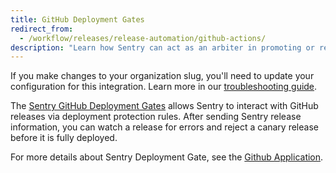 ```yaml
---
title: GitHub Deployment Gates
redirect_from:
  - /workflow/releases/release-automation/github-actions/
description: "Learn how Sentry can act as an arbiter in promoting or rejecting canary releases in your deployment pipelines."
---
```


<Alert level="warning">

If you make changes to your organization slug, you'll need to update your configuration for this integration. Learn more in our [troubleshooting guide](/product/integrations/troubleshooting).

</Alert>

The [Sentry GitHub Deployment Gates](https://github.com/apps/sentry-deployment-gate) allows Sentry to interact with GitHub releases via deployment protection rules. After sending Sentry release information, you can watch a release for errors and reject a canary release before it is fully deployed.

For more details about Sentry Deployment Gate, see the [Github Application](https://github.com/apps/sentry-deployment-gate).
